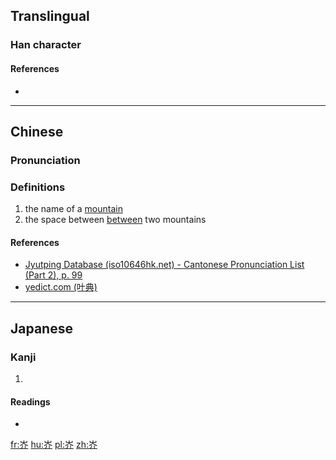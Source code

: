 ==Translingual==

===Han character===
{{Han char|rn=46|rad=山|as=04|sn=7|four=22228|canj=UOLL|ids=⿱山介}}

====References====
* {{Han ref|kx=0308.331|dkj=07924|hdz=10763.190|uh=5C95|ud=23701}}

----

==Chinese==
{{zh-forms}}

===Pronunciation===
{{zh-pron
|m=jiè
|c=gaai3
|h=pfs=
|md=
|mn=
|w=
|mc=y
|oc=y
|cat=n
}}

===Definitions===
{{zh-hanzi}}

# the name of a [[mountain]] {{attention|zh|which mountain?}}
# the space between [[between]] two mountains

====References====
* [http://www.iso10646hk.net/jp/document/download.jsp Jyutping Database (iso10646hk.net) - Cantonese Pronunciation List (Part 2), p. 99]
* [http://yedict.com/htm/5C/5C95.htm yedict.com (叶典)]

----

==Japanese==

===Kanji===
{{ja-kanji|grade=|rs=山04}}

# {{defn|lang=ja|sort=山04}}

====Readings====
* {{ja-readings|on=[[かい]] (kai)|kun=}}

[[fr:岕]]
[[hu:岕]]
[[pl:岕]]
[[zh:岕]]